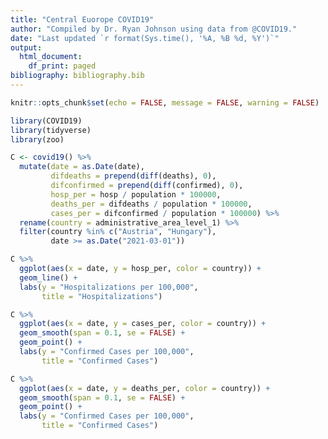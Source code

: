 ```yaml
---
title: "Central Euorope COVID19"
author: "Compiled by Dr. Ryan Johnson using data from @COVID19."
date: "Last updated `r format(Sys.time(), '%A, %B %d, %Y')`"
output:
  html_document:
    df_print: paged
bibliography: bibliography.bib
---
```


```r
knitr::opts_chunk$set(echo = FALSE, message = FALSE, warning = FALSE)

library(COVID19)
library(tidyverse)
library(zoo)
```

```r
C <- covid19() %>%
  mutate(date = as.Date(date),
         difdeaths = prepend(diff(deaths), 0),
         difconfirmed = prepend(diff(confirmed), 0),
         hosp_per = hosp / population * 100000,
         deaths_per = difdeaths / population * 100000,
         cases_per = difconfirmed / population * 100000) %>%
  rename(country = administrative_area_level_1) %>%
  filter(country %in% c("Austria", "Hungary"),
         date >= as.Date("2021-03-01"))
```

```r
C %>%
  ggplot(aes(x = date, y = hosp_per, color = country)) +
  geom_line() + 
  labs(y = "Hospitalizations per 100,000",
       title = "Hospitalizations")
```
```r
C %>%
  ggplot(aes(x = date, y = cases_per, color = country)) +
  geom_smooth(span = 0.1, se = FALSE) + 
  geom_point() +
  labs(y = "Confirmed Cases per 100,000",
       title = "Confirmed Cases")
```
```r
C %>%
  ggplot(aes(x = date, y = deaths_per, color = country)) +
  geom_smooth(span = 0.1, se = FALSE) + 
  geom_point() +
  labs(y = "Confirmed Cases per 100,000",
       title = "Confirmed Cases")
```